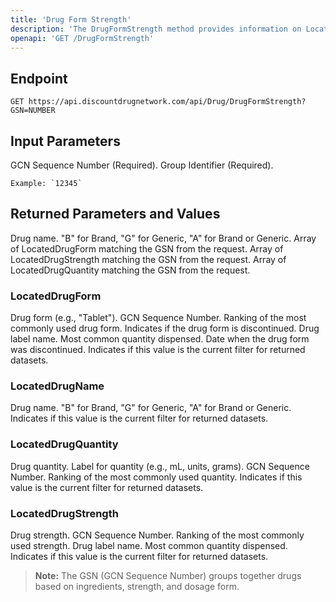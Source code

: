 ```yaml
---
title: 'Drug Form Strength'
description: 'The DrugFormStrength method provides information on LocatedDrugNames, LocatedDrugForms, LocatedDrugStrengths, and LocatedDrugQuantities for a specific drug identified by GSN (FormStrengthQuantity combination identifier).'
openapi: 'GET /DrugFormStrength'
---
```


## Endpoint

```http
GET https://api.discountdrugnetwork.com/api/Drug/DrugFormStrength?GSN=NUMBER
```

## Input Parameters

<ResponseField name="GSN" type="string" required>
    GCN Sequence Number (Required).
</ResponseField>

<ResponseField name="groupId" type="string" required>
    Group Identifier (Required).

    Example: `12345`
</ResponseField>

## Returned Parameters and Values

<ResponseField name="drugName" type="string" required>
    Drug name.
</ResponseField>

<ResponseField name="brandGeneric" type="string" required>
    "B" for Brand, "G" for Generic, "A" for Brand or Generic.
</ResponseField>

<ResponseField name="Forms" type="array[]">
    Array of LocatedDrugForm matching the GSN from the request.
</ResponseField>

<ResponseField name="Strengths" type="array[]">
    Array of LocatedDrugStrength matching the GSN from the request.
</ResponseField>

<ResponseField name="Quantities" type="array">
    Array of LocatedDrugQuantity matching the GSN from the request.
</ResponseField>

### LocatedDrugForm

<ResponseField name="Form" type="string">
    Drug form (e.g., "Tablet").
</ResponseField>

<ResponseField name="GSN" type="string">
    GCN Sequence Number.
</ResponseField>

<ResponseField name="Ranking" type="int">
    Ranking of the most commonly used drug form.
</ResponseField>

<ResponseField name="isDiscontinued" type="boolean">
    Indicates if the drug form is discontinued.
</ResponseField>

<ResponseField name="LN" type="string">
    Drug label name.
</ResponseField>

<ResponseField name="commonQty" type="double">
    Most common quantity dispensed.
</ResponseField>

<ResponseField name="discontinuedDate" type="DateTime">
    Date when the drug form was discontinued.
</ResponseField>

<ResponseField name="IsSelected" type="boolean">
    Indicates if this value is the current filter for returned datasets.
</ResponseField>

### LocatedDrugName

<ResponseField name="DrugName" type="string">
    Drug name.
</ResponseField>

<ResponseField name="BrandGeneric" type="string">
    "B" for Brand, "G" for Generic, "A" for Brand or Generic.
</ResponseField>

<ResponseField name="IsSelected" type="boolean">
    Indicates if this value is the current filter for returned datasets.
</ResponseField>

### LocatedDrugQuantity

<ResponseField name="Quantity" type="double">
    Drug quantity.
</ResponseField>

<ResponseField name="QuantityLabel" type="string">
    Label for quantity (e.g., mL, units, grams).
</ResponseField>

<ResponseField name="GSN" type="string">
    GCN Sequence Number.
</ResponseField>

<ResponseField name="Ranking" type="int">
    Ranking of the most commonly used quantity.
</ResponseField>

<ResponseField name="IsSelected" type="boolean">
    Indicates if this value is the current filter for returned datasets.
</ResponseField>

### LocatedDrugStrength

<ResponseField name="Strength" type="string">
    Drug strength.
</ResponseField>

<ResponseField name="GSN" type="string">
    GCN Sequence Number.
</ResponseField>

<ResponseField name="Ranking" type="int">
    Ranking of the most commonly used strength.
</ResponseField>

<ResponseField name="LN" type="string">
    Drug label name.
</ResponseField>

<ResponseField name="CommonQty" type="double">
    Most common quantity dispensed.
</ResponseField>

<ResponseField name="IsSelected" type="boolean">
    Indicates if this value is the current filter for returned datasets.
</ResponseField>

> **Note:** The GSN (GCN Sequence Number) groups together drugs based on ingredients, strength, and dosage form.
